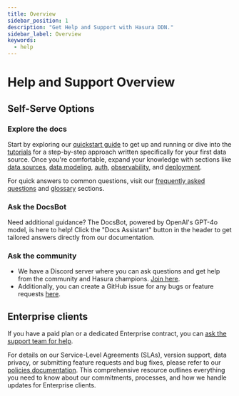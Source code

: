 ```yaml
---
title: Overview
sidebar_position: 1
description: "Get Help and Support with Hasura DDN."
sidebar_label: Overview
keywords:
  - help
---
```


# Help and Support Overview

## Self-Serve Options

### Explore the docs

Start by exploring our [quickstart guide](/quickstart.mdx) to get up and running or dive into the
[tutorials](/how-to-build-with-ddn/overview.mdx) for a step-by-step approach written specifically for your first data
source. Once you're comfortable, expand your knowledge with sections like [data sources](data-sources/overview.mdx),
[data modeling](data-modeling/overview.mdx), [auth](auth/overview.mdx), [observability](observability/overview.mdx), and
[deployment](deployment/overview.mdx).

For quick answers to common questions, visit our [frequently asked questions](/help/faq.mdx) and
[glossary](/help/glossary.mdx) sections.

### Ask the DocsBot

Need additional guidance? The DocsBot, powered by OpenAI's GPT-4o model, is here to help! Click the "Docs Assistant"
button in the header to get tailored answers directly from our documentation.

### Ask the community

- We have a Discord server where you can ask questions and get help from the community and Hasura champions.
  [Join here](https://discord.com/invite/hasura).
- Additionally, you can create a GitHub issue for any bugs or feature requests
  [here](https://github.com/hasura/graphql-engine/issues).

## Enterprise clients

If you have a paid plan or a dedicated Enterprise contract, you can
[ask the support team for help](https://hasurahelp.zendesk.com/hc/en-us/requests/new).

For details on our Service-Level Agreements (SLAs), version support, data privacy, or submitting feature requests and
bug fixes, please refer to our [policies documentation](/help/policies/index.mdx). This comprehensive resource outlines
everything you need to know about our commitments, processes, and how we handle updates for Enterprise clients.
